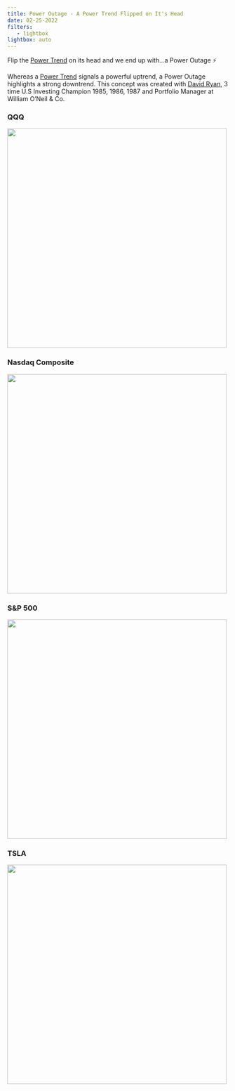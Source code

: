 ```yaml
---
title: Power Outage - A Power Trend Flipped on It's Head
date: 02-25-2022
filters:
   - lightbox
lightbox: auto
---
```


Flip the [Power Trend](https://johnmuchow.github.io/technical-analysis/posts/05-10-2020/Power-Trend.html) on its head and we end up with...a Power Outage ⚡️ 

Whereas a [Power Trend](https://www.tradingview.com/script/CzyVIdMM-Power-Trend-Pro-Spot-Powerful-Uptrends/) signals a powerful uptrend, a Power Outage highlights a strong downtrend. This concept was created with [David Ryan](https://twitter.com/dryan310), 3 time U.S Investing Champion 1985, 1986, 1987 and Portfolio Manager at William O'Neil & Co.

### QQQ
![](power-trend-1.jpg){height="500"}

### Nasdaq Composite
![](power-trend-2.jpg){height="500"}

### S&P 500
![](power-trend-3.jpg){height="500"}

### TSLA
![](power-trend-4.jpg){height="500"}

